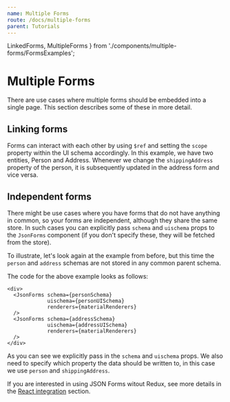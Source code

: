 ```yaml
---
name: Multiple Forms
route: /docs/multiple-forms
parent: Tutorials
---
```


  LinkedForms,
  MultipleForms
} from './components/multiple-forms/FormsExamples';

# Multiple Forms

There are use cases where multiple forms should be embedded into a single page. This section
describes some of these in more detail.

## Linking forms

Forms can interact with each other by using `$ref` and setting the `scope` property within the UI schema
accordingly. In this example, we have two entities, Person and Address. Whenever we change
the `shippingAddress` property of the person, it is subsequently updated in the address form and vice versa.

<LinkedForms />

## Independent forms

There might be use cases where you have forms that do not have anything in common, so your forms are independent, although they share the same store. In such cases
you can explicitly pass `schema` and `uischema` props to the `JsonForms` component
(if you don't specify these, they will be fetched from the store).

To illustrate, let's look again at the example from before, but this time
the `person` and `address` schemas are not stored in any common parent schema.

<MultipleForms />

The code for the above example looks as follows:

```
<div>
  <JsonForms schema={personSchema}
             uischema={personUISchema}
             renderers={materialRenderers}
  />
  <JsonForms schema={addressSchema}
             uischema={addressUISchema}
             renderers={materialRenderers}
  />
</div>
```

As you can see we explicitly pass in the `schema` and `uischema` props.
We also need to specify which property the data should be written to, in this case we
use `person` and `shippingAddress`.

If you are interested in using JSON Forms witout Redux, see more details in the [React integration](/docs/react) section.
